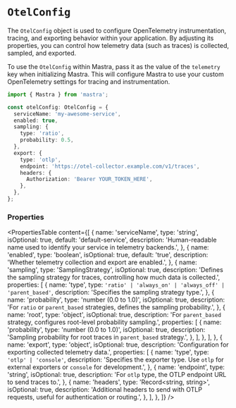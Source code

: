 # `OtelConfig`

The `OtelConfig` object is used to configure OpenTelemetry instrumentation, tracing, and exporting behavior within your application. By adjusting its properties, you can control how telemetry data (such as traces) is collected, sampled, and exported. 

To use the `OtelConfig` within Mastra, pass it as the value of the `telemetry` key when initializing Mastra. This will configure Mastra to use your custom OpenTelemetry settings for tracing and instrumentation.

```typescript showLineNumbers copy
import { Mastra } from 'mastra';

const otelConfig: OtelConfig = {
  serviceName: 'my-awesome-service',
  enabled: true,
  sampling: {
    type: 'ratio',
    probability: 0.5,
  },
  export: {
    type: 'otlp',
    endpoint: 'https://otel-collector.example.com/v1/traces',
    headers: {
      Authorization: 'Bearer YOUR_TOKEN_HERE',
    },
  },
};
```

### Properties

<PropertiesTable
  content={[
    {
      name: 'serviceName',
      type: 'string',
      isOptional: true,
      default: 'default-service',
      description:
        'Human-readable name used to identify your service in telemetry backends.',
    },
    {
      name: 'enabled',
      type: 'boolean',
      isOptional: true,
      default: 'true',
      description:
        'Whether telemetry collection and export are enabled.',
    },
    {
      name: 'sampling',
      type: 'SamplingStrategy',
      isOptional: true,
      description:
        'Defines the sampling strategy for traces, controlling how much data is collected.',
      properties: [
        {
          name: 'type',
          type: `'ratio' | 'always_on' | 'always_off' | 'parent_based'`,
          description:
            'Specifies the sampling strategy type.',
        },
        {
          name: 'probability',
          type: 'number (0.0 to 1.0)',
          isOptional: true,
          description:
            'For `ratio` or `parent_based` strategies, defines the sampling probability.',
        },
        {
          name: 'root',
          type: 'object',
          isOptional: true,
          description:
            'For `parent_based` strategy, configures root-level probability sampling.',
          properties: [
            {
              name: 'probability',
              type: 'number (0.0 to 1.0)',
              isOptional: true,
              description:
                'Sampling probability for root traces in `parent_based` strategy.',
            },
          ],
        },
      ],
    },
    {
      name: 'export',
      type: 'object',
      isOptional: true,
      description:
        'Configuration for exporting collected telemetry data.',
      properties: [
        {
          name: 'type',
          type: `'otlp' | 'console'`,
          description:
            'Specifies the exporter type. Use `otlp` for external exporters or `console` for development.',
        },
        {
          name: 'endpoint',
          type: 'string',
          isOptional: true,
          description:
            'For `otlp` type, the OTLP endpoint URL to send traces to.',
        },
        {
          name: 'headers',
          type: 'Record<string, string>',
          isOptional: true,
          description:
            'Additional headers to send with OTLP requests, useful for authentication or routing.',
        },
      ],
    },
  ]}
/>